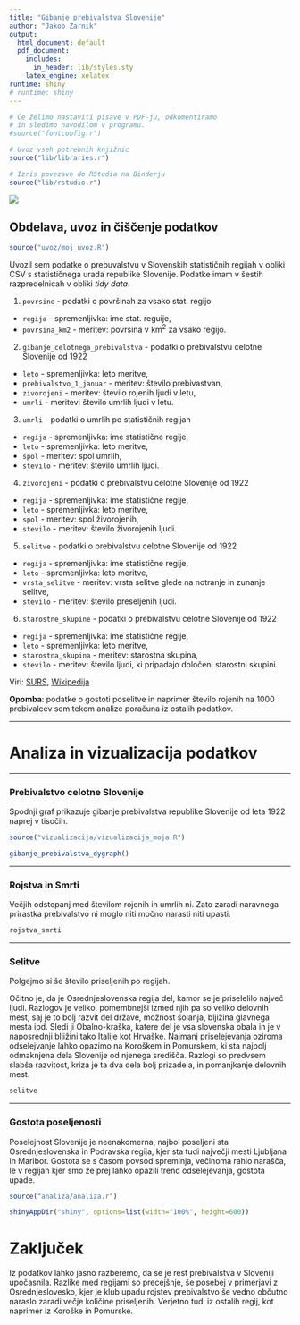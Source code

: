 ```yaml
---
title: "Gibanje prebivalstva Slovenije"
author: "Jakob Zarnik"
output:
  html_document: default
  pdf_document:
    includes:
      in_header: lib/styles.sty
    latex_engine: xelatex
runtime: shiny
# runtime: shiny
---
```


```r
# Če želimo nastaviti pisave v PDF-ju, odkomentiramo
# in sledimo navodilom v programu.
#source("fontconfig.r")

# Uvoz vseh potrebnih knjižnic
source("lib/libraries.r")
```

```r
# Izris povezave do RStudia na Binderju
source("lib/rstudio.r")
```




![](slike/prebivastvo.jpg)


## Obdelava, uvoz in čiščenje podatkov

```r
source("uvoz/moj_uvoz.R")
```

Uvozil sem podatke o prebuvalstvu v Slovenskih statističnih regijah v obliki CSV s statističnega urada republike Slovenije. Podatke imam v šestih razpredelnicah v obliki *tidy data*.

1. `povrsine` - podatki o površinah za vsako stat. regijo
  - `regija` - spremenljivka: ime stat. reguije,
  - `povrsina_km2` - meritev: povrsina v km$^2$ za vsako regijo.

2. `gibanje_celotnega_prebivalstva` - podatki o prebivalstvu celotne Slovenije od 1922
  - `leto` - spremenljivka: leto meritve,
  - `prebivalstvo_1_januar` - meritev: število prebivastvan,
  - `zivorojeni` - meritev: število rojenih ljudi v letu,
  - `umrli` - meritev: število umrlih ljudi v letu.
  
3. `umrli` - podatki o umrlih po statističnih regijah
  - `regija` - spremenljivka: ime statistične regije,
  - `leto` - spremenljivka: leto meritve,
  - `spol` - meritev: spol umrlih,
  - `stevilo` - meritev: število umrlih ljudi.

4. `zivorojeni` - podatki o prebivalstvu celotne Slovenije od 1922
  - `regija` - spremenljivka: ime statistične regije,
  - `leto` - spremenljivka: leto meritve,
  - `spol` - meritev: spol živorojenih,
  - `stevilo` - meritev: število živorojenih ljudi.

5. `selitve` - podatki o prebivalstvu celotne Slovenije od 1922
  - `regija` - spremenljivka: ime statistične regije,
  - `leto` - spremenljivka: leto meritve,
  - `vrsta_selitve` - meritev: vrsta selitve glede na notranje in zunanje selitve,
  - `stevilo` - meritev: število preseljenih ljudi.

6. `starostne_skupine` - podatki o prebivalstvu celotne Slovenije od 1922
  - `regija` - spremenljivka: ime statistične regije,
  - `leto` - spremenljivka: leto meritve,
  - `starostna_skupina` - meritev: starostna skupina,
  - `stevilo` - meritev: število ljudi, ki pripadajo določeni starostni skupini.

Viri: [SURS](https://pxweb.stat.si/pxweb/Database/Dem_soc/Dem_soc.asp), [Wikipedija](https://sl.wikipedia.org/wiki/Statistične_regije_Slovenije)

**Opomba**: podatke o gostoti poselitve in naprimer število rojenih na 1000 prebivalcev sem tekom analize poračuna iz ostalih podatkov.

***


# Analiza in vizualizacija podatkov

***


### Prebivalstvo celotne Slovenije


Spodnji graf prikazuje gibanje prebivalstva republike Slovenije od leta 1922 naprej v tisočih.

```r
source("vizualizacija/vizualizacija_moja.R")
```
```r
gibanje_prebivalstva_dygraph()
```

***

### Rojstva in Smrti


Večjih odstopanj med številom rojenih in umrlih ni. Zato zaradi naravnega prirastka prebivalstvo ni moglo niti močno narasti niti upasti.

```r
rojstva_smrti
```

***

### Selitve


Polgejmo si še število priseljenih po regijah.

Očitno je, da je Osrednjeslovenska regija del, kamor se je priselelilo največ ljudi. Razlogov je veliko, pomembnejši izmed njih pa so veliko delovnih mest, saj je to bolj razvit del države, možnost šolanja, bljižina glavnega mesta ipd.
Sledi ji Obalno-kraška, katere del je vsa slovenska obala in je v naposrednji bljižini tako Italije kot Hrvaške.
Najmanj priselejevanja oziroma odselejvanje lahko opazimo na Koroškem in Pomurskem, ki sta najbolj odmaknjena dela Slovenije od njenega središča. Razlogi so predvsem slabša razvitost, kriza je ta dva dela bolj prizadela, in pomanjkanje delovnih mest.
```r
selitve
```

***
### Gostota poseljenosti


Poselejnost Slovenije je neenakomerna, najbol poseljeni sta Osrednjeslovenska in Podravska regija, kjer sta tudi največji mesti Ljubljana in Maribor.
Gostota se s časom povsod spreminja, večinoma rahlo narašča, le v regijah kjer smo že prej lahko opazili trend odselejevanja, gostota upade.

```r
source("analiza/analiza.r")
```

```r
shinyAppDir("shiny", options=list(width="100%", height=600))
```

# Zaključek


Iz podatkov lahko jasno razberemo, da se je rest prebivalstva v Sloveniji upočasnila. Razlike med regijami so precejšnje, še posebej v primerjavi z Osrednjeslovesko, kjer je klub upadu rojstev prebivalstvo še vedno občutno naraslo zaradi večje količine priseljenih. Verjetno tudi iz ostalih regij, kot naprimer iz Koroške in Pomurske.